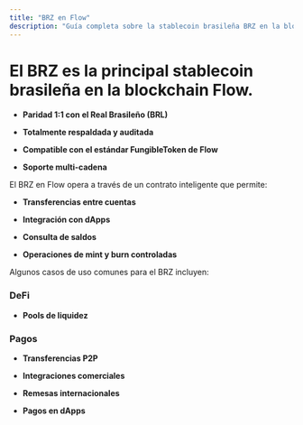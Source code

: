 ```yaml
---
title: "BRZ en Flow"
description: "Guía completa sobre la stablecoin brasileña BRZ en la blockchain Flow"
---
```


# El BRZ es la principal stablecoin brasileña en la blockchain Flow.&#x20;

- **Paridad 1:1 con el Real Brasileño (BRL)**

- **Totalmente respaldada y auditada**

- **Compatible con el estándar FungibleToken de Flow**

- **Soporte multi-cadena**

El BRZ en Flow opera a través de un contrato inteligente que permite:

- **Transferencias entre cuentas**

- **Integración con dApps**

- **Consulta de saldos**

- **Operaciones de mint y burn controladas**

Algunos casos de uso comunes para el BRZ incluyen:

### DeFi

- **Pools de liquidez**

### Pagos

- **Transferencias P2P**

- **Integraciones comerciales**

- **Remesas internacionales**

- **Pagos en dApps**
